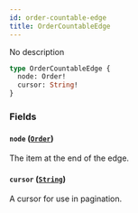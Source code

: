 ```yaml
---
id: order-countable-edge
title: OrderCountableEdge
---
```


No description

```graphql
type OrderCountableEdge {
  node: Order!
  cursor: String!
}
```

### Fields

#### `node` ([`Order`](../../../developer/api-reference/objects/order))

The item at the end of the edge.

#### `cursor` ([`String`](../../../developer/api-reference/scalars/string))

A cursor for use in pagination.
